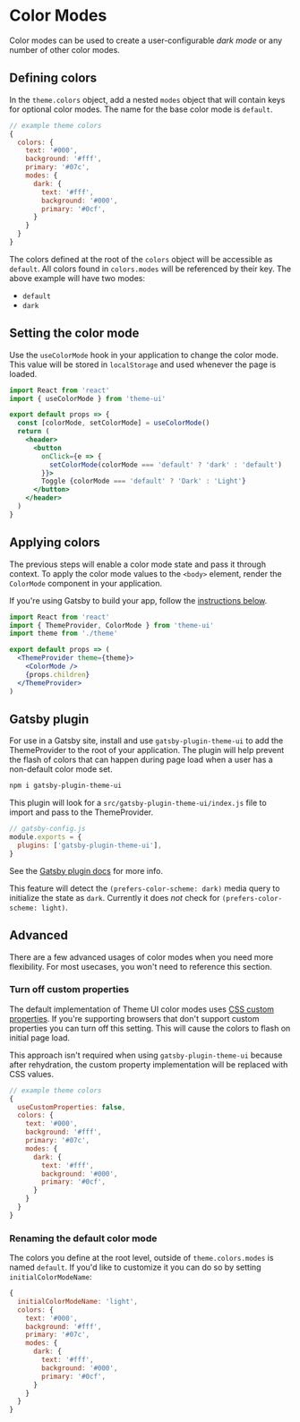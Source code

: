 

# Color Modes

Color modes can be used to create a user-configurable _dark mode_ or any number of other color modes.

## Defining colors

In the `theme.colors` object, add a nested `modes` object that will contain keys for optional color modes.
The name for the base color mode is `default`.

```js
// example theme colors
{
  colors: {
    text: '#000',
    background: '#fff',
    primary: '#07c',
    modes: {
      dark: {
        text: '#fff',
        background: '#000',
        primary: '#0cf',
      }
    }
  }
}
```

The colors defined at the root of the `colors` object will be accessible as `default`. All colors
found in `colors.modes` will be referenced by their key. The above example will have two modes:

- `default`
- `dark`

## Setting the color mode

Use the `useColorMode` hook in your application to change the color mode.
This value will be stored in `localStorage` and used whenever the page is loaded.

```jsx
import React from 'react'
import { useColorMode } from 'theme-ui'

export default props => {
  const [colorMode, setColorMode] = useColorMode()
  return (
    <header>
      <button
        onClick={e => {
          setColorMode(colorMode === 'default' ? 'dark' : 'default')
        }}>
        Toggle {colorMode === 'default' ? 'Dark' : 'Light'}
      </button>
    </header>
  )
}
```

## Applying colors

The previous steps will enable a color mode state and pass it through context.
To apply the color mode values to the `<body>` element, render the `ColorMode` component in your application.

If you're using Gatsby to build your app, follow the [instructions below](#gatsby-plugin).

```jsx
import React from 'react'
import { ThemeProvider, ColorMode } from 'theme-ui'
import theme from './theme'

export default props => (
  <ThemeProvider theme={theme}>
    <ColorMode />
    {props.children}
  </ThemeProvider>
)
```

## Gatsby plugin

For use in a Gatsby site, install and use `gatsby-plugin-theme-ui` to add the ThemeProvider to the root of your application.
The plugin will help prevent the flash of colors that can happen during page load when a user has a non-default color mode set.

```sh
npm i gatsby-plugin-theme-ui
```

This plugin will look for a `src/gatsby-plugin-theme-ui/index.js` file to import and pass to the ThemeProvider.

```js
// gatsby-config.js
module.exports = {
  plugins: ['gatsby-plugin-theme-ui'],
}
```

See the [Gatsby plugin docs](/gatsby-plugin) for more info.

<Note>

This feature will detect the `(prefers-color-scheme: dark)` media query to initialize the state as `dark`.
Currently it does _not_ check for `(prefers-color-scheme: light)`.

</Note>

## Advanced

There are a few advanced usages of color modes when you need more
flexibility. For most usecases, you won't need to reference this
section.

### Turn off custom properties

The default implementation of Theme UI color modes uses
[CSS custom properties](https://caniuse.com/#feat=css-variables).
If you're supporting browsers that don't support custom properties you can
turn off this setting. This will cause the colors to flash on initial page
load.

<Note>

This approach isn't required when using `gatsby-plugin-theme-ui` because after rehydration, the custom property
implementation will be replaced with CSS values.

</Note>

```js
// example theme colors
{
  useCustomProperties: false,
  colors: {
    text: '#000',
    background: '#fff',
    primary: '#07c',
    modes: {
      dark: {
        text: '#fff',
        background: '#000',
        primary: '#0cf',
      }
    }
  }
}
```

### Renaming the default color mode

The colors you define at the root level, outside of `theme.colors.modes`
is named `default`. If you'd like to customize it you can do so by setting
`initialColorModeName`:

```js
{
  initialColorModeName: 'light',
  colors: {
    text: '#000',
    background: '#fff',
    primary: '#07c',
    modes: {
      dark: {
        text: '#fff',
        background: '#000',
        primary: '#0cf',
      }
    }
  }
}
```
